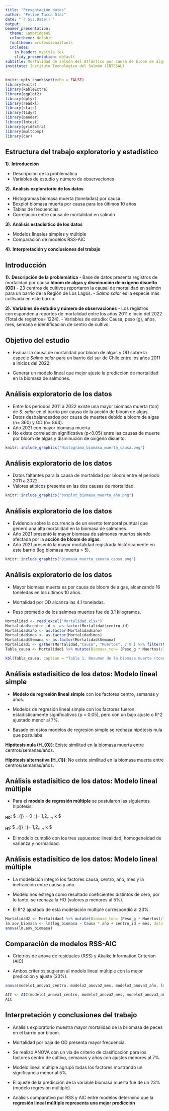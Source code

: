 ```yaml
---
title: "Presentación datos"
author: "Felipe Tucca Díaz"
date: "`r Sys.Date()`"
output: 
beamer_presentation:
  theme: CambridgeUS
  colortheme: dolphin
  fonttheme: professionalfonts
  includes:
    in_header: mystyle.tex
    slidy_presentation: default
subtitle: Mortalidad de salmón del Atlántico por causa de bloom de algas y oxígeno disuelto para un barrio del sur de Chile
institute: Instituto Tecnológico del Salmón (INTESAL)
---
```


```r
knitr::opts_chunk$set(echo = FALSE)
library(knitr)
library(kableExtra)
library(ggplot2)
library(dplyr)
library(readxl)
library(stats)
library(tidyr)
library(pander)
library(lmtest)
library(gridExtra)
library(multcomp)
library(car)
```

## **Estructura del trabajo exploratorio y estadístico**

**1).** **Introducción**

- Descripción de la problemática
- Variables de estudio y número de observaciones

**2).** **Análisis exploratorio de los datos**

- Histogramas biomasa muerta (toneladas) por causa.
- Boxplot biomasa muerta por causa para los últimos 10 años
- Tablas de frecuencias
- Correlación entre causa de mortalidad en salmón

**3).** **Análisis estadísitico de los datos**

- Modelos lineales simples y múltiple
- Comparación de modelos RSS-AIC

**4).** **Interpretación y conclusiones del trabajo**


## **Introducción**

**1).** **Descripción de la problemática**
- Base de datos presenta registros de mortalidad por causa **bloom de algas y disminución de oxígeno disuelto (OD)** 
- 23 centros de cultivos reportaron la causal de mortalidad en salmón para un barrio de la Región de Los Lagos.
- *Salmo salar* es la especie más cultivada en este barrio.

**2).** **Variables de estudio y número de observaciones**
- Los registros corresponden a reportes de mortalidad entre los años 2011 e incio del 2022 (Total de registros= 1224).
- Variables de estudio: Causa, peso (g), años, mes, semana e identificación de centro de cultivo.


## **Objetivo del estudio**

- Evaluar la causa de mortalidad por bloom de algas y OD sobre la especie *Salmo salar* para un barrio del sur de Chile entre los años 2011 a inicios del 2022. 

- Generar un modelo lineal que mejor ajuste la predicción de mortalidad en la biomasa de salmones.


## **Análisis exploratorio de los datos**

- Entre los periodos 2011 a 2022 existe una mayor biomasa muerta (ton) de *S. salar* en el barrio por causa de la acción de bloom de algas.
- Datos desbalanceados por causa de muertes debido a bloom de algas (n= 360) y OD (n= 864).
- Año 2021 con mayor biomasa muerta.
- No existe correlación significativa (p<0.05) entre las causas de muerte por bloom de algas y disminución de oxígeno disuelto.

```r
knitr::include_graphics("Histograma_biomasa_muerta_causa.png")
```

## **Análisis exploratorio de los datos**

- Datos faltantes para la causa de mortalidad por bloom entre el periodo 2011 a 2022.
- Valores atípicos presente en las dos causas de mortalidad.

```r
knitr::include_graphics("boxplot_biomasa_muerta_año.png")
```


## **Análisis exploratorio de los datos**

- Evidencia sobre la ocurrencia de un evento temporal puntual que generó una alta mortalidad en la biomasa de salmones.
- Año 2021 presentó la mayor biomasa de salmones muertos siendo afectada por la **acción de bloom de algas**.
- Año 2021 presentó la mayor mortalidad registrada históricamente en este barrio (log biomasa muerta > 5).

```r
knitr::include_graphics("Biomasa_muerta_semana_causa.png")
```


## **Análisis exploratorio de los datos**

- Mayor biomasa muerta es por causa de bloom de algas, alcanzando 16 toneledas en los ultimos 10 años.

- Mortalidad por OD alcanza las 4.1 toneladas.

- Peso promedio de los salmnes muertos fue de 3.1 kilogramos.

```r
Mortalidad <- read_excel("Mortalidad.xlsx")
Mortalidad$centro_id <- as.factor(Mortalidad$centro_id)
Mortalidad$año <- as.factor(Mortalidad$año)
Mortalidad$mes <- as.factor(Mortalidad$mes)
Mortalidad$Semana <- as.factor(Mortalidad$Semana)
Mortalidad1 <- gather(Mortalidad,"Causa", "Muertos", 7:8 ) %>% filter(Muertos > 0)
Tabla_causa <- Mortalidad1 %>% mutate(Biomasa_ton= (Peso_g * Muertos)/1000000) %>% group_by(Causa) %>% summarize("N"= n(), "Promedio"= mean(Biomasa_ton), "DE"= sd(Biomasa_ton),"Mediana"= median(Biomasa_ton), "Mín"= min(Biomasa_ton), "Máx"= max(Biomasa_ton))

kbl(Tabla_causa, caption = "Tabla 1. Resumen de la biomasa muerta (toneladas) para la especie S. salar por causa entre los años 2011 al 2021") %>% kable_classic_2()
```



## **Análisis estadísitico de los datos: Modelo lineal simple**

- **Modelo de regresión lineal simple** con los factores centro, semanas y años.

- Modelos de regresión lineal simple con los factores fueron estadísticamente significativos (p < 0.05), pero con un bajo ajuste o R^2 ajustado menor al 7%.

- Basado en estos modelos de regresión simple se rechaza hipótesis nula que postulaba: 

**Hipótesis nula (H_{0})**: Existe similitud en la biomasa muerta entre centros/semanas/años.

**Hipótesis alternativa (H_{1})**: No existe similitud en la biomasa muerta entre centros/semanas/años.



## **Análisis estadísitico de los datos: Modelo lineal múltiple**

- Para el **modelo de regresión múltiple** se postularon las siguientes hipótesis:

**~H0~**: $ \beta_{j} = 0 ; j= 1,2,..., k $

**~H1~**: $ \beta_{j} \ne 0 ; j= 1,2,..., k $

- El modelo cumplió con los tres supuestos: linealidad, homogeneidad de varianza y normalidad. 



## **Análisis estadísitico de los datos: Modelo lineal múltiple**

- La modelación integró los factores causa, centro, año, mes y la inetracción entre causa y año.

- Modelo nos estrega como resultado coeficientes distintos de cero, por lo tanto, se rechaza la HO (valores p menores al 5%).

- El R^2 ajustado de esta modelación múltiple correspondió al 23%.

```r
Mortalidad2 <- Mortalidad1 %>% mutate(Biomasa_ton= (Peso_g * Muertos)/1000000) %>% mutate(log_biomasa= log(Biomasa_ton))
lm.aov_biomasa <- lm(log_biomasa ~ Causa * año + centro_id + mes, data = Mortalidad2)
anova(lm.aov_biomasa)
```


## **Comparación de modelos RSS-AIC**

- Crietrios de anova de residuales (RSS) y Akaike Information Criterion (AIC)

- Ambos criterios sugieren al modelo lineal múltiple con la mejor predicción y ajuste (23%).

```r
anova(modelo1_anova1_centro, modelo2_anova2_mes, modelo3_anova3_año, lm.aov_biomasa) %>% pander()
```

```r
AIC <- AIC(modelo1_anova1_centro, modelo2_anova2_mes, modelo3_anova3_año, lm.aov_biomasa) %>% pander()
AIC
```


## **Interpretación y conclusiones del trabajo**

- Análisis exploratorio muestra mayor mortalidad de la briomasa de peces en el barrio por bloom.

- Mortalidad por baja de OD presenta mayor frecuencia.

- Se realizó ANOVA con un vía de criterio de clasificación para los factores centro de cultivo, semanas y años con ajustes menores al 7%.

- Modelo lineal múltiple agrupó todas los factores mostrando un significancia menor al 5%.

- El ajuste de la predicción de la variable biomasa muerta fue de un 23% (modelo regresión múltiple)

- Análisis comparativo por RSS y AIC entre modelos determinó que la **regresión lineal múltiple representa una mejor predicción**


